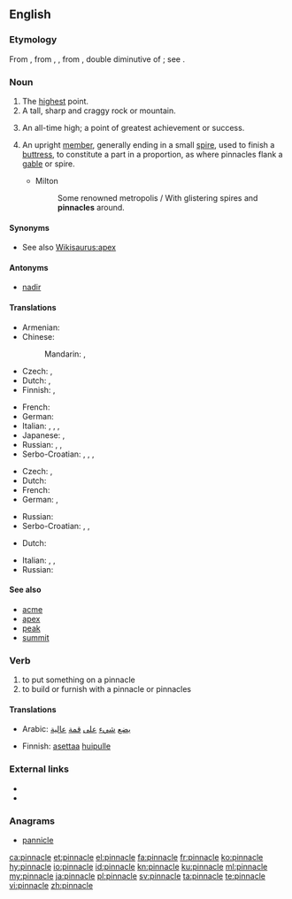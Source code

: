 ==English==

===Etymology===
From {{etyl|enm|en}}, from {{etyl|fro|en}} {{term|pinacle|lang=fro}}, {{term|pinnacle|lang=fro}}, from {{etyl|LL.|en}} {{term|pinnaculum||a peak, pinnacle}}, double diminutive of {{etyl|la|en}} {{term|pinna||a pinnacle|lang=la}}; see {{term|pin}}.

===Noun===
{{en-noun}}

# The [[high]]est point.
# A tall, sharp and craggy rock or mountain.
# {{context|figuratively|lang=en}} An all-time high; a point of greatest achievement or success.
# {{context|architecture|lang=en}} An upright [[member]], generally ending in a small [[spire]], used to finish a [[buttress]], to constitute a part in a proportion, as where pinnacles flank a [[gable]] or spire.
#* Milton
#*: Some renowned metropolis / With glistering spires and '''pinnacles''' around.

====Synonyms====
* See also [[Wikisaurus:apex]]

====Antonyms====
* [[nadir]]

====Translations====
{{trans-top| highest point}}
* Armenian: {{t|hy|գագաթնակետ|tr=gagatʿnaket}}
* Chinese:
*: Mandarin: {{t+|cmn|巔峰|sc=Hani}}, {{t|cmn|巅峰|tr=diānfēng|sc=Hani}}
* Czech: {{t+|cs|vrchol}}, {{t|cs|vrcholek|m}}
* Dutch: {{t+|nl|top|m}}, {{t+|nl|spits|m}}
* Finnish: {{t+|fi|huippu}}, {{t|fi|huippukohta}}
{{trans-mid}}
* French: {{t+|fr|cime}}
* German: {{t+|de|Gipfel|m}}
* Italian: {{t+|it|pinnacolo|m}}, {{t+|it|cima|f}}, {{t+|it|picco|m}}, {{t+|it|somma|f}}
* Japanese: {{t|ja|頂上|tr=ちょうじょう, chōjō|sc=Jpan}}, {{t|ja|頂点|tr=ちょうてん, chōten|sc=Jpan}}
* Russian: {{t+|ru|пик|m|tr=pik}}, {{t|ru|[[высший|высшая]] [[точка]]|f|tr=výsšaja tóčka}}, {{t+|ru|вершина|f|tr=veršína|sc=Cyrl}}
* Serbo-Croatian: {{t+|sh|vrh}}, {{t+|sh|vrhunac}}, {{t|sh|врх|m}}, {{t|sh|врхунац|m}}
{{trans-bottom}}

{{trans-top|tall, sharp and craggy rock or mountain}}
* Czech: {{t|cs|špice|f}}, {{t+|cs|špička|f}}
* Dutch: {{t+|nl|spits|m}}
* French: {{t+|fr|pic}}
* German: {{t|de|Felsnadel|f}}, {{t|de|Felsturm|m}}
{{trans-mid}}
* Russian: {{t|ru|[[остроконечный|остроконечная]] [[скала]]|f|tr=ostrokonéčnaja skalá}}
* Serbo-Croatian: {{t+|sh|šiljak}}, {{t+|sh|vrhunac}}, {{t+|sh|vrh}}
{{trans-bottom}}

{{trans-top|figuratively: all-time high}}
* Dutch: {{t+|nl|toppunt|n}}
{{trans-mid}}
* Italian: {{t+|it|apogeo|m}}, {{t+|it|culmine|m}}, {{t+|it|apice|m}}
* Russian: {{t+|ru|пик|m|tr=pik|sc=Cyrl}}
{{trans-bottom}}

====See also====
* [[acme]]
* [[apex]]
* [[peak]]
* [[summit]]

===Verb===
{{en-verb|pinnacl}}

# to put something on a pinnacle
# to build or furnish with a pinnacle or pinnacles
#: {{rfquotek|T. Warton}}

====Translations====
{{trans-top|put something on a pinnacle}}
* Arabic: [[يضع]] [[شيء]] [[على]] [[قمة]] [[عالية]]
{{trans-mid}}
* Finnish: [[asettaa]] [[huippu|huipulle]]
{{trans-bottom}}

===External links===
* {{R:Webster 1913}}
* {{R:Century 1911}}

===Anagrams===
* [[pannicle#English|pannicle]]

[[ca:pinnacle]]
[[et:pinnacle]]
[[el:pinnacle]]
[[fa:pinnacle]]
[[fr:pinnacle]]
[[ko:pinnacle]]
[[hy:pinnacle]]
[[io:pinnacle]]
[[id:pinnacle]]
[[kn:pinnacle]]
[[ku:pinnacle]]
[[ml:pinnacle]]
[[my:pinnacle]]
[[ja:pinnacle]]
[[pl:pinnacle]]
[[sv:pinnacle]]
[[ta:pinnacle]]
[[te:pinnacle]]
[[vi:pinnacle]]
[[zh:pinnacle]]